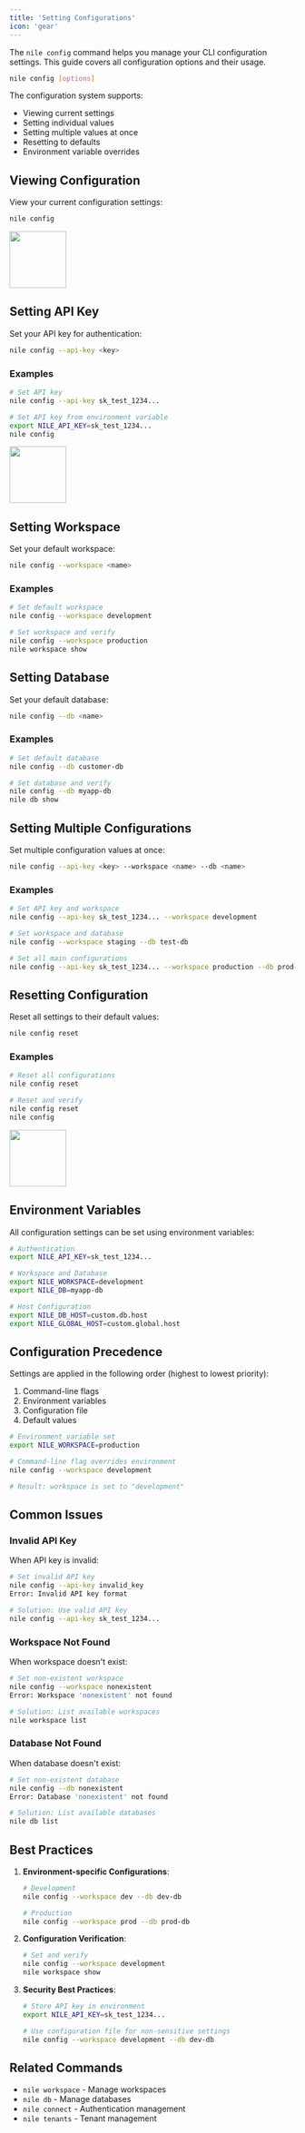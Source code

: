 ```yaml
---
title: 'Setting Configurations'
icon: 'gear'
---
```


The `nile config` command helps you manage your CLI configuration settings. This guide covers all configuration options and their usage.

```bash
nile config [options]
```

The configuration system supports:
- Viewing current settings
- Setting individual values
- Setting multiple values at once
- Resetting to defaults
- Environment variable overrides

## Viewing Configuration

View your current configuration settings:

```bash
nile config
```
<img height="100" src="/images/configshow.png" />

## Setting API Key

Set your API key for authentication:

```bash
nile config --api-key <key>
```

### Examples

```bash API Key Examples
# Set API key
nile config --api-key sk_test_1234...

# Set API key from environment variable
export NILE_API_KEY=sk_test_1234...
nile config
```
<img height="100" src="/images/configapi.png" />

## Setting Workspace

Set your default workspace:

```bash
nile config --workspace <name>
```

### Examples

```bash Workspace Examples
# Set default workspace
nile config --workspace development

# Set workspace and verify
nile config --workspace production
nile workspace show
```
## Setting Database

Set your default database:

```bash
nile config --db <name>
```

### Examples

```bash Database Examples
# Set default database
nile config --db customer-db

# Set database and verify
nile config --db myapp-db
nile db show
```
## Setting Multiple Configurations

Set multiple configuration values at once:

```bash
nile config --api-key <key> --workspace <name> --db <name>
```

### Examples

```bash Multiple Config Examples
# Set API key and workspace
nile config --api-key sk_test_1234... --workspace development

# Set workspace and database
nile config --workspace staging --db test-db

# Set all main configurations
nile config --api-key sk_test_1234... --workspace production --db prod-db
```

## Resetting Configuration

Reset all settings to their default values:

```bash
nile config reset
```

### Examples

```bash Reset Examples
# Reset all configurations
nile config reset

# Reset and verify
nile config reset
nile config
```

<img height="100" src="/images/configreset.png" />


## Environment Variables

All configuration settings can be set using environment variables:

```bash Environment Variables
# Authentication
export NILE_API_KEY=sk_test_1234...

# Workspace and Database
export NILE_WORKSPACE=development
export NILE_DB=myapp-db

# Host Configuration
export NILE_DB_HOST=custom.db.host
export NILE_GLOBAL_HOST=custom.global.host
```

## Configuration Precedence

Settings are applied in the following order (highest to lowest priority):

1. Command-line flags
2. Environment variables
3. Configuration file
4. Default values

```bash Precedence Example
# Environment variable set
export NILE_WORKSPACE=production

# Command-line flag overrides environment
nile config --workspace development

# Result: workspace is set to "development"
```

## Common Issues

### Invalid API Key

When API key is invalid:

```bash Invalid Key
# Set invalid API key
nile config --api-key invalid_key
Error: Invalid API key format

# Solution: Use valid API key
nile config --api-key sk_test_1234...
```

### Workspace Not Found

When workspace doesn't exist:

```bash Invalid Workspace
# Set non-existent workspace
nile config --workspace nonexistent
Error: Workspace 'nonexistent' not found

# Solution: List available workspaces
nile workspace list
```

### Database Not Found

When database doesn't exist:

```bash Invalid Database
# Set non-existent database
nile config --db nonexistent
Error: Database 'nonexistent' not found

# Solution: List available databases
nile db list
```

## Best Practices

1. **Environment-specific Configurations**:
   ```bash
   # Development
   nile config --workspace dev --db dev-db
   
   # Production
   nile config --workspace prod --db prod-db
   ```

2. **Configuration Verification**:
   ```bash
   # Set and verify
   nile config --workspace development
   nile workspace show
   ```

3. **Security Best Practices**:
   ```bash
   # Store API key in environment
   export NILE_API_KEY=sk_test_1234...
   
   # Use configuration file for non-sensitive settings
   nile config --workspace development --db dev-db
   ```

## Related Commands

- `nile workspace` - Manage workspaces
- `nile db` - Manage databases
- `nile connect` - Authentication management
- `nile tenants` - Tenant management 